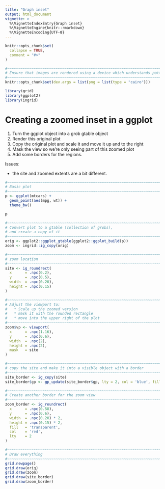```yaml
---
title: "Graph inset"
output: html_document
vignette: >
  %\VignetteIndexEntry{Graph inset}
  %\VignetteEngine{knitr::rmarkdown}
  %\VignetteEncoding{UTF-8}
---
```


```r
knitr::opts_chunk$set(
  collapse = TRUE,
  comment = "#>"
)

#~~~~~~~~~~~~~~~~~~~~~~~~~~~~~~~~~~~~~~~~~~~~~~~~~~~~~~~~~~~~~~~~~~~~~~~~~~~~~
# Ensure that images are rendered using a device which understands patterns
#~~~~~~~~~~~~~~~~~~~~~~~~~~~~~~~~~~~~~~~~~~~~~~~~~~~~~~~~~~~~~~~~~~~~~~~~~~~~~
knitr::opts_chunk$set(dev.args = list(png = list(type = "cairo")))
```

```r
library(grid)
library(ggplot2)
library(ingrid)
```


# Creating a zoomed inset in a ggplot

1. Turn the ggplot object into a grob gtable object
2. Render this original plot
3. Copy the original plot and scale it and move it up and to the right
4. Mask the view so we're only seeing part of this zoomed plot
5. Add some borders for the regions.


Issues:

* the site and zoomed extents are a bit different.



```r
#~~~~~~~~~~~~~~~~~~~~~~~~~~~~~~~~~~~~~~~~~~~~~~~~~~~~~~~~~~~~~~~~~~~~~~~~~~~~~
# Basic plot
#~~~~~~~~~~~~~~~~~~~~~~~~~~~~~~~~~~~~~~~~~~~~~~~~~~~~~~~~~~~~~~~~~~~~~~~~~~~~~
p <- ggplot(mtcars) + 
  geom_point(aes(mpg, wt)) + 
  theme_bw()

p
```


```r
#~~~~~~~~~~~~~~~~~~~~~~~~~~~~~~~~~~~~~~~~~~~~~~~~~~~~~~~~~~~~~~~~~~~~~~~~~~~~~
# Convert plot to a gtable (collection of grobs),
# and create a copy of it
#~~~~~~~~~~~~~~~~~~~~~~~~~~~~~~~~~~~~~~~~~~~~~~~~~~~~~~~~~~~~~~~~~~~~~~~~~~~~~
orig <- ggplot2::ggplot_gtable(ggplot2::ggplot_build(p))
zoom <- ingrid::ig_copy(orig)

#~~~~~~~~~~~~~~~~~~~~~~~~~~~~~~~~~~~~~~~~~~~~~~~~~~~~~~~~~~~~~~~~~~~~~~~~~~~~~
# zoom location
#~~~~~~~~~~~~~~~~~~~~~~~~~~~~~~~~~~~~~~~~~~~~~~~~~~~~~~~~~~~~~~~~~~~~~~~~~~~~~
site <- ig_roundrect(
  x      = .npc(0.2), 
  y      = .npc(0.5), 
  width  = .npc(0.20), 
  height = .npc(0.15)
)

#~~~~~~~~~~~~~~~~~~~~~~~~~~~~~~~~~~~~~~~~~~~~~~~~~~~~~~~~~~~~~~~~~~~~~~~~~~~~~
# Adjust the viewport to:
#   * Scale up the zoomed version
#   * mask it with the rounded rectangle
#   * move into the upper right of the plot
#~~~~~~~~~~~~~~~~~~~~~~~~~~~~~~~~~~~~~~~~~~~~~~~~~~~~~~~~~~~~~~~~~~~~~~~~~~~~~
zoom$vp <- viewport(
  x      = .npc(1.16),
  y      = .npc(0.6),
  width  = .npc(2),
  height = .npc(2),
  mask   = site
)

#~~~~~~~~~~~~~~~~~~~~~~~~~~~~~~~~~~~~~~~~~~~~~~~~~~~~~~~~~~~~~~~~~~~~~~~~~~~~~
# copy the site and make it into a visible object with a border
#~~~~~~~~~~~~~~~~~~~~~~~~~~~~~~~~~~~~~~~~~~~~~~~~~~~~~~~~~~~~~~~~~~~~~~~~~~~~~
site_border <- ig_copy(site)
site_border$gp <- gp_update(site_border$gp, lty = 2, col = 'blue', fill = 'transparent')

#~~~~~~~~~~~~~~~~~~~~~~~~~~~~~~~~~~~~~~~~~~~~~~~~~~~~~~~~~~~~~~~~~~~~~~~~~~~~~
# Create another border for the zoom view
#~~~~~~~~~~~~~~~~~~~~~~~~~~~~~~~~~~~~~~~~~~~~~~~~~~~~~~~~~~~~~~~~~~~~~~~~~~~~~
zoom_border <- ig_roundrect(
  x      = .npc(0.58), 
  y      = .npc(0.6), 
  width  = .npc(0.20) * 2, 
  height = .npc(0.15) * 2,
  fill   = 'transparent',
  col    = 'red',
  lty    = 2
)

#~~~~~~~~~~~~~~~~~~~~~~~~~~~~~~~~~~~~~~~~~~~~~~~~~~~~~~~~~~~~~~~~~~~~~~~~~~~~~
# Draw everything
#~~~~~~~~~~~~~~~~~~~~~~~~~~~~~~~~~~~~~~~~~~~~~~~~~~~~~~~~~~~~~~~~~~~~~~~~~~~~~
grid.newpage()
grid.draw(orig)
grid.draw(zoom)
grid.draw(site_border)
grid.draw(zoom_border)
```

